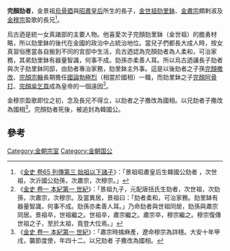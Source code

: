 '''完顏劾者'''，金景祖[[烏骨廼|烏骨廼]]與[[唐括多保真|昭肅皇后]]所生的長子，[[金世祖|金世祖]][[劾里鉢|劾里鉢]]、[[金肅宗|金肅宗]]頗剌淑及[[金穆宗|金穆宗]]盈歌的長兄<ref>《[[S:金史/卷65|金史 卷65 列傳第三 始祖以下諸子]]》：「景祖昭肅皇后生韓國公劾者 ，次世祖，次沂國公劾孫，次肅宗，次穆宗。」</ref>。

烏古迺是統一女真諸部的主要人物。他喜愛次子完顏劾里鉢（金世祖）的膽勇材略，所以劾里鉢的後代在金國的政治中占統治地位。當兒子們都長大成人時，按女真習俗應當各自搬到不同的宮邸中生活，烏古迺認為完顏劾者為人柔和，可治家務，其弟劾里鉢有器量智識，何事不成。劾孫亦柔善人耳。所以烏古迺讓長子劾者與次子劾里鉢同邸，由劾者專治家務，劾里鉢主外事。這是以後劾者之子孫[[完顏撒改|完顏撒改]]、[[完顏宗翰|完顏宗翰]]長期擔任[[國論勃極烈|國論勃極烈]]（相當於國相）一職，而劾里鉢之子[[完顏阿骨打|完顏阿骨打]]、[[完顏吳乞買|完顏吳乞買]]成為皇帝的一個遠因<ref>《[[S:金史/卷65|金史 卷一 本紀第一 世紀]]》：「景祖九子，元配唐括氏生劾者，次世祖，次劾孫，次肅宗，次穆宗。及當異居，景祖曰：「劾者柔和，可治家務。劾里缽有器量智識，何事不成。劾孫亦柔善人耳。」乃命劾者與世祖同居，劾孫與肅宗同居。景祖卒，世祖繼之。世祖卒，肅宗繼之。肅宗卒，穆宗繼之。穆宗復傳世祖之子，至於太祖，竟登大位焉。」</ref>。

金穆宗盈歌即位之初，念及長兄不得立，以劾者之子撒改為國相。以兄劾者子撒改為國相<ref>《[[S:金史/卷65|金史 卷一 本紀第一 世紀]]》：「肅宗時擒麻產，遼命穆宗為詳穩。大安十年甲戌，襲節度使，年四十二。以兄劾者 子撒改為國相。</ref>。完顏劾者死後，被追封為韓國公。

==參考==
{{reflist|2}}

[[Category:金朝宗室|Category:金朝宗室]]
[[Category:金朝国公|Category:金朝国公]]